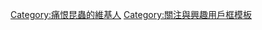{{Userbox
  |border-c = #000000
  |border-s = 1
  |id-c     = #ffffff
  |id-s     = 10
  |id-fc    = blue
  |info-c   = #ffffff
  |info-s   = 10
  |info-fc  = #6495ED
  |id       = <s>{{lang|zh-TW|蟲}}</s>
  |info     = 這個用戶痛恨'''[[昆蟲]]'''。
}}
[[Category:痛恨昆蟲的維基人]]
<noinclude>[[Category:關注與興趣用戶框模板]]</noinclude>